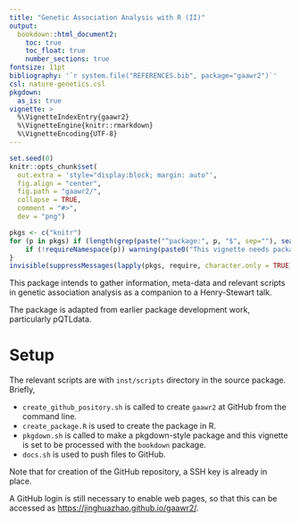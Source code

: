 ```yaml
---
title: "Genetic Association Analysis with R (II)"
output:
  bookdown::html_document2:
    toc: true
    toc_float: true
    number_sections: true
fontsize: 11pt
bibliography: '`r system.file("REFERENCES.bib", package="gaawr2")`'
csl: nature-genetics.csl
pkgdown:
  as_is: true
vignette: >
  %\VignetteIndexEntry{gaawr2}
  %\VignetteEngine{knitr::rmarkdown}
  %\VignetteEncoding{UTF-8}
---
```


```r
set.seed(0)
knitr::opts_chunk$set(
  out.extra = 'style="display:block; margin: auto"',
  fig.align = "center",
  fig.path = "gaawr2/",
  collapse = TRUE,
  comment = "#>",
  dev = "png")
```

```r
pkgs <- c("knitr")
for (p in pkgs) if (length(grep(paste("^package:", p, "$", sep=""), search())) == 0) {
    if (!requireNamespace(p)) warning(paste0("This vignette needs package `", p, "'; please install"))
}
invisible(suppressMessages(lapply(pkgs, require, character.only = TRUE)))
```

This package intends to gather information, meta-data and relevant scripts in genetic association analysis as a companion to a Henry-Stewart talk.

The package is adapted from earlier package development work,  particularly pQTLdata.

# Setup

The relevant scripts are with `inst/scripts` directory in the source package. Briefly,

- `create_github_pository.sh` is called to create `gaawr2` at GitHub from the command line.
- `create_package.R` is used to create the package in R.
- `pkgdown.sh` is called to make a pkgdown-style package and this vignette is set to be processed with the `bookdown` package.
- `docs.sh` is used to push files to GitHub.

Note that for creation of the GitHub repository, a SSH key is already in place.

A GitHub login is still necessary to enable web pages, so that this can be accessed as <https://jinghuazhao.github.io/gaawr2/>.
